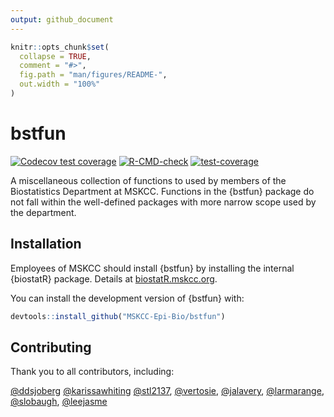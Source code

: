 ```yaml
---
output: github_document
---
```


<!-- README.md is generated from README.Rmd. Please edit that file -->

```r
knitr::opts_chunk$set(
  collapse = TRUE,
  comment = "#>",
  fig.path = "man/figures/README-",
  out.width = "100%"
)
```

# bstfun

<!-- badges: start -->
[![Codecov test coverage](https://codecov.io/gh/MSKCC-Epi-Bio/bstfun/branch/main/graph/badge.svg)](https://app.codecov.io/gh/MSKCC-Epi-Bio/bstfun?branch=main)
[![R-CMD-check](https://github.com/MSKCC-Epi-Bio/bstfun/actions/workflows/R-CMD-check.yaml/badge.svg)](https://github.com/MSKCC-Epi-Bio/bstfun/actions/workflows/R-CMD-check.yaml)
[![test-coverage](https://github.com/MSKCC-Epi-Bio/bstfun/actions/workflows/test-coverage.yaml/badge.svg)](https://github.com/MSKCC-Epi-Bio/bstfun/actions/workflows/test-coverage.yaml)
<!-- badges: end -->

A miscellaneous collection of functions to used by members of the Biostatistics Department at MSKCC. Functions in the {bstfun} package do not fall within the well-defined packages with more narrow scope used by the department. 

## Installation

Employees of MSKCC should install {bstfun} by installing the internal {biostatR} package.
Details at [biostatR.mskcc.org](https://github.mskcc.org/pages/datadojo/biostatR/index.html).

You can install the development version of {bstfun} with:

``` r
devtools::install_github("MSKCC-Epi-Bio/bstfun")
```


## Contributing

Thank you to all contributors, including:

[&#x0040;ddsjoberg](https://github.com/ddsjoberg)
[&#x0040;karissawhiting](https://github.com/karissawhiting)
[&#x0040;stl2137](https://github.com/stl2137),
[&#x0040;vertosie](https://github.com/vertosie),
[&#x0040;jalavery](https://github.com/jalavery),
[&#x0040;larmarange](https://github.com/larmarange),
[&#x0040;slobaugh](https://github.com/slobaugh), 
[&#x0040;leejasme](https://github.com/leejasme)

